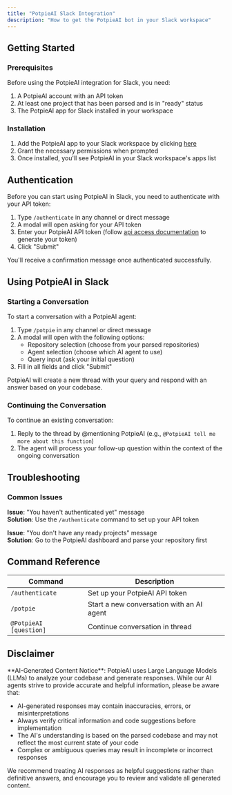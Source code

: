 ```yaml
---
title: "PotpieAI Slack Integration"
description: "How to get the PotpieAI bot in your Slack workspace"
---
```


## Getting Started

### Prerequisites

Before using the PotpieAI integration for Slack, you need:

1. A PotpieAI account with an API token
2. At least one project that has been parsed and is in "ready" status
3. The PotpieAI app for Slack installed in your workspace

### Installation

1. Add the PotpieAI app to your Slack workspace by clicking [here](https://slack.potpie.ai/slack/install)
2. Grant the necessary permissions when prompted
3. Once installed, you'll see PotpieAI in your Slack workspace's apps list

## Authentication

Before you can start using PotpieAI in Slack, you need to authenticate with your API token:

1. Type `/authenticate` in any channel or direct message
2. A modal will open asking for your API token
3. Enter your PotpieAI API token (follow [api access documentation](https://docs.potpie.ai/agents/api-access) to generate your token)
4. Click "Submit"

You'll receive a confirmation message once authenticated successfully.

## Using PotpieAI in Slack

### Starting a Conversation

To start a conversation with a PotpieAI agent:

1. Type `/potpie` in any channel or direct message
2. A modal will open with the following options:
   - Repository selection (choose from your parsed repositories)
   - Agent selection (choose which AI agent to use)
   - Query input (ask your initial question)
3. Fill in all fields and click "Submit"

PotpieAI will create a new thread with your query and respond with an answer based on your codebase.

### Continuing the Conversation

To continue an existing conversation:

1. Reply to the thread by @mentioning PotpieAI (e.g., `@PotpieAI tell me more about this function`)
2. The agent will process your follow-up question within the context of the ongoing conversation

## Troubleshooting

### Common Issues

**Issue**: "You haven't authenticated yet" message  
**Solution**: Use the `/authenticate` command to set up your API token

**Issue**: "You don't have any ready projects" message  
**Solution**: Go to the PotpieAI dashboard and parse your repository first

## Command Reference

| Command                | Description                               |
| ---------------------- | ----------------------------------------- |
| `/authenticate`        | Set up your PotpieAI API token            |
| `/potpie`              | Start a new conversation with an AI agent |
| `@PotpieAI [question]` | Continue conversation in thread           |

## Disclaimer

<Warning>
**AI-Generated Content Notice**: PotpieAI uses Large Language Models (LLMs) to analyze your codebase and generate responses. While our AI agents strive to provide accurate and helpful information, please be aware that:

- AI-generated responses may contain inaccuracies, errors, or misinterpretations
- Always verify critical information and code suggestions before implementation
- The AI's understanding is based on the parsed codebase and may not reflect the most current state of your code
- Complex or ambiguous queries may result in incomplete or incorrect responses

We recommend treating AI responses as helpful suggestions rather than definitive answers, and encourage you to review and validate all generated content.

</Warning>
